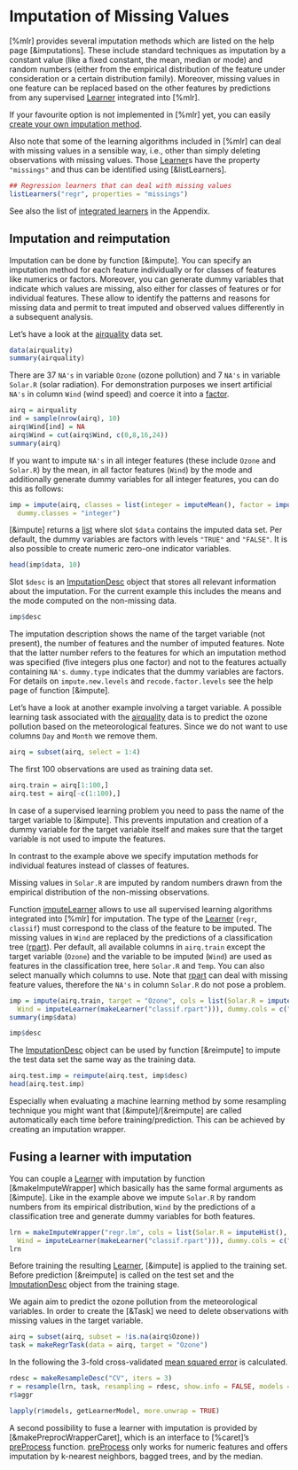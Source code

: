 # Imputation of Missing Values

[%mlr] provides several imputation methods which are listed on the help page [&imputations].
These include standard techniques as imputation by a constant value (like a fixed constant, the mean, median or mode)
and random numbers (either from the empirical distribution of the feature under consideration or a certain
distribution family).
Moreover, missing values in one feature can be replaced based on the other features by predictions from
any supervised [Learner](&makeLearner) integrated into [%mlr].

If your favourite option is not implemented in [%mlr] yet, you can easily
[create your own imputation method](create_imputation.md).

Also note that some of the learning algorithms included in [%mlr] can deal with missing values
in a sensible way, i.e., other than simply deleting observations with missing values.
Those [Learner](&makeLearner)s have the property ``"missings"`` and thus can be identified
using [&listLearners].

```r
## Regression learners that can deal with missing values
listLearners("regr", properties = "missings")
```

See also the list of [integrated learners](integrated_learners.md) in the Appendix.


## Imputation and reimputation

Imputation can be done by function [&impute].
You can specify an imputation method for each feature individually or for classes of features like numerics or factors.
Moreover, you can generate dummy variables that indicate which values are missing, also either for classes of features
or for individual features.
These allow to identify the patterns and reasons for missing data and permit to treat imputed and observed values
differently in a subsequent analysis.

Let's have a look at the [airquality](&datasets::airquality) data set.

```r
data(airquality)
summary(airquality)
```

There are 37 ``NA's`` in variable ``Ozone`` (ozone pollution) and 7 ``NA's`` in variable ``Solar.R`` (solar radiation).
For demonstration purposes we insert artificial ``NA's`` in column ``Wind`` (wind speed) and coerce it into a
[factor](&base::factor).

```r
airq = airquality
ind = sample(nrow(airq), 10)
airq$Wind[ind] = NA
airq$Wind = cut(airq$Wind, c(0,8,16,24))
summary(airq)
```

If you want to impute ``NA's`` in all integer features (these include ``Ozone`` and ``Solar.R``) by the mean,
in all factor features (``Wind``) by the mode and additionally generate dummy variables for all integer features,
you can do this as follows:

```r
imp = impute(airq, classes = list(integer = imputeMean(), factor = imputeMode()),
  dummy.classes = "integer")
```

[&impute] returns a [list](&base::list) where slot ``$data`` contains the imputed data set.
Per default, the dummy variables are factors with levels ``"TRUE"`` and ``"FALSE"``.
It is also possible to create numeric zero-one indicator variables.

```r
head(imp$data, 10)
```

Slot ``$desc`` is an [ImputationDesc](&impute) object that stores all relevant information about the
imputation.
For the current example this includes the means and the mode computed on the non-missing data.

```r
imp$desc
```

The imputation description shows the name of the target variable (not present), the number of features
and the number of imputed features.
Note that the latter number refers to the features for which an imputation method was specified
(five integers plus one factor) and not to the features actually containing ``NA's``.
``dummy.type`` indicates that the dummy variables are factors.
For details on ``impute.new.levels`` and ``recode.factor.levels`` see the help page of function [&impute].


Let's have a look at another example involving a target variable.
A possible learning task associated with the [airquality](&datasets::airquality) data is to predict the ozone
pollution based on the meteorological features.
Since we do not want to use columns ``Day`` and ``Month`` we remove them.

```r
airq = subset(airq, select = 1:4)
```

The first 100 observations are used as training data set.

```r
airq.train = airq[1:100,]
airq.test = airq[-c(1:100),]
```

In case of a supervised learning problem you need to pass the name of the target variable to [&impute].
This prevents imputation and creation of a dummy variable for the target variable itself and makes sure
that the target variable is not used to impute the features.

In contrast to the example above we specify imputation methods for individual features instead of classes of features.

Missing values in ``Solar.R`` are imputed by random numbers drawn from the empirical distribution of
the non-missing observations.

Function [imputeLearner](&imputations) allows to use all supervised learning algorithms integrated into [%mlr]
for imputation.
The type of the [Learner](&makeLearner) (``regr``, ``classif``) must correspond to the class of the feature to
be imputed.
The missing values in ``Wind`` are replaced by the predictions of a classification tree ([rpart](&rpart::rpart)).
Per default, all available columns in ``airq.train`` except the target variable (``Ozone``) and the variable to
be imputed (``Wind``) are used as features in the classification tree, here ``Solar.R`` and ``Temp``.
You can also select manually which columns to use.
Note that [rpart](&rpart::rpart) can deal with missing feature values, therefore the ``NA's`` in column ``Solar.R``
do not pose a problem.

```r
imp = impute(airq.train, target = "Ozone", cols = list(Solar.R = imputeHist(),
  Wind = imputeLearner(makeLearner("classif.rpart"))), dummy.cols = c("Solar.R", "Wind"))
summary(imp$data)

imp$desc
```

The [ImputationDesc](&impute) object can be used by function [&reimpute] to impute the test data set the same way
as the training data.

```r
airq.test.imp = reimpute(airq.test, imp$desc)
head(airq.test.imp)
```

Especially when evaluating a machine learning method by some resampling technique you might want that
[&impute]/[&reimpute] are called automatically each time before training/prediction.
This can be achieved by creating an imputation wrapper.


## Fusing a learner with imputation

You can couple a [Learner](&makeLearner) with imputation by function [&makeImputeWrapper] which basically
has the same formal arguments as [&impute].
Like in the example above we impute ``Solar.R`` by random numbers from its empirical distribution,
``Wind`` by the predictions of a classification tree and generate dummy variables for both features.

```r
lrn = makeImputeWrapper("regr.lm", cols = list(Solar.R = imputeHist(),
  Wind = imputeLearner(makeLearner("classif.rpart"))), dummy.cols = c("Solar.R", "Wind"))
lrn
```

Before training the resulting [Learner](&makeLearner), [&impute] is applied to the training set.
Before prediction [&reimpute] is called on the test set and the [ImputationDesc](&impute) object
from the training stage.

We again aim to predict the ozone pollution from the meteorological variables.
In order to create the [&Task] we need to delete observations with missing values in the target variable.

```r
airq = subset(airq, subset = !is.na(airq$Ozone))
task = makeRegrTask(data = airq, target = "Ozone")
```

In the following the 3-fold cross-validated [mean squared error](measures.md) is calculated.

```r
rdesc = makeResampleDesc("CV", iters = 3)
r = resample(lrn, task, resampling = rdesc, show.info = FALSE, models = TRUE)
r$aggr
```

```r
lapply(r$models, getLearnerModel, more.unwrap = TRUE)
```

A second possibility to fuse a learner with imputation is provided by [&makePreprocWrapperCaret],
which is an interface to [%caret]'s [preProcess](&caret::preProcess) function.
[preProcess](&caret::preProcess) only works for numeric features and offers imputation by
k-nearest neighbors, bagged trees, and by the median.
